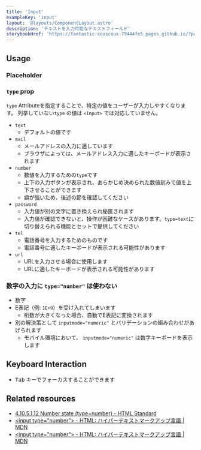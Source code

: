 ```yaml
---
title: 'Input'
exampleKey: 'input'
layout: '@layouts/ComponentLayout.astro'
description: 'テキストを入力可能なテキストフィールド'
storybookHref: 'https://fantastic-couscous-79444fe5.pages.github.io/?path=/docs/stories-input--docs'
---
```



## Usage

<Label />

### Placeholder

<Placeholder />

### `type` prop

`type` Attributeを指定することで、特定の値をユーザーが入力しやすくなります。
列挙していない`type` の値は `<Input>` では対応していません。

- `text`
  - デフォルトの値です
- `mail`
  - メールアドレスの入力に適しています
  - ブラウザによっては、メールアドレス入力に適したキーボードが表示されます
- `number`
  - 数値を入力するための`type`です
  - 上下の入力ボタンが表示され、あらかじめ決められた数値刻みで値を上下させることができます
  - 癖が強いため、後述の節を確認してください
- `password`
  - 入力値が別の文字に置き換えられ秘匿されます
  - 入力値が確認できないと、操作が困難なケースがあります。`type=text`に切り替えられる機能とセットで提供してください
- `tel`
  - 電話番号を入力するためのものです
  - 電話番号に適したキーボードが表示される可能性があります
- `url`
  - URLを入力させる場合に使用します
  - URLに適したキーボードが表示される可能性があります

### 数字の入力に `type="number"` は使わない

- 数字
- E表記（例: `1E+9`）を受け入れてしまいます
  - 桁数が大きくなった場合、自動でE表記に変換されます
- 別の解決策として `inputmode="numeric"` とバリデーションの組み合わせがあげられます
  - モバイル環境において、 `inputmode="numeric"` は数字キーボードを表示します

## Keyboard Interaction

- <kbd>Tab</kbd> キーでフォーカスすることができます

## Related resources

- [4.10.5.1.12 Number state (type=number) - HTML Standard](https://html.spec.whatwg.org/multipage/input.html#when-number-is-not-appropriate)
- [&lt;input type=&quot;number&quot;&gt; - HTML: ハイパーテキストマークアップ言語 | MDN](https://developer.mozilla.org/ja/docs/Web/HTML/Element/input)
- [&lt;input type=&quot;number&quot;&gt; - HTML: ハイパーテキストマークアップ言語 | MDN](https://developer.mozilla.org/ja/docs/Web/HTML/Element/input/number#number_%E5%85%A5%E5%8A%9B%E6%AC%84%E3%81%AE%E4%BD%BF%E7%94%A8)
